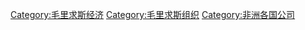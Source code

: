 [[Category:毛里求斯经济|Category:毛里求斯经济]]
[[Category:毛里求斯组织|Category:毛里求斯组织]]
[[Category:非洲各国公司|Category:非洲各国公司]]